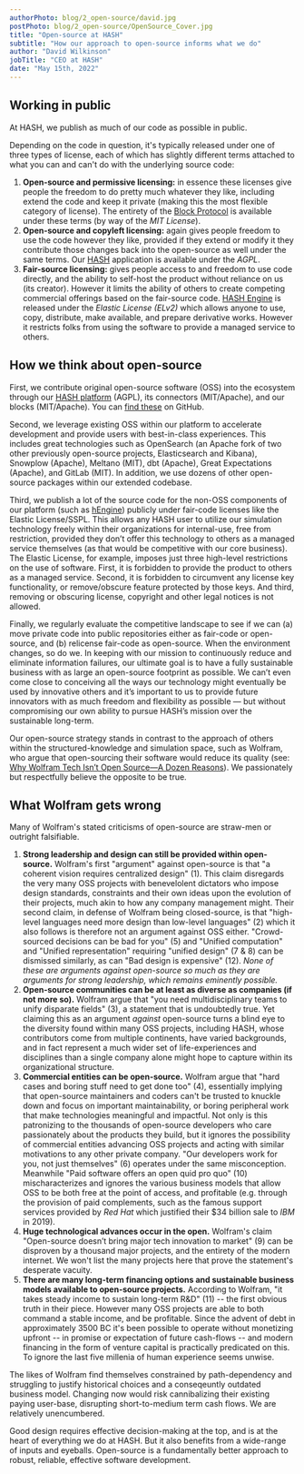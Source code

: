 ```yaml
---
authorPhoto: blog/2_open-source/david.jpg
postPhoto: blog/2_open-source/OpenSource_Cover.jpg
title: "Open-source at HASH"
subtitle: "How our approach to open-source informs what we do"
author: "David Wilkinson"
jobTitle: "CEO at HASH"
date: "May 15th, 2022"
---
```


## Working in public

At HASH, we publish as much of our code as possible in public.

Depending on the code in question, it's typically released under one of three types of license, each of which has slightly different terms attached to what you can and can't do with the underlying source code:

1. **Open-source and permissive licensing:** in essence these licenses give people the freedom to do pretty much whatever they like, including extend the code and keep it private (making this the most flexible category of license). The entirety of the [Block Protocol](https://github.com/blockprotocol/blockprotocol) is available under these terms (by way of the _MIT License_).
1. **Open-source and copyleft licensing:** again gives people freedom to use the code however they like, provided if they extend or modify it they contribute those changes back into the open-source as well under the same terms. Our [HASH](https://hash.ai/platform/hash) application is available under the _AGPL_.
1. **Fair-source licensing:** gives people access to and freedom to use code directly, and the ability to self-host the product without reliance on us (its creator). However it limits the ability of others to create competing commercial offerings based on the fair-source code. [HASH Engine](https://hash.ai/platform/engine) is released under the _Elastic License (ELv2)_ which allows anyone to use, copy, distribute, make available, and prepare derivative works. However it restricts folks from using the software to provide a managed service to others.

## How we think about open-source

First, we contribute original open-source software (OSS) into the ecosystem through our [HASH platform](https://hash.ai/platform/hash) (AGPL), its connectors (MIT/Apache), and our blocks (MIT/Apache). You can [find these](https://github.com/hashintel/hash/tree/main/packages/hash) on GitHub.

Second, we leverage existing OSS within our platform to accelerate development and provide users with best-in-class experiences. This includes great technologies such as OpenSearch (an Apache fork of two other previously open-source projects, Elasticsearch and Kibana), Snowplow (Apache), Meltano (MIT), dbt (Apache), Great Expectations (Apache), and GitLab (MIT). In addition, we use dozens of other open-source packages within our extended codebase.

Third, we publish a lot of the source code for the non-OSS components of our platform (such as [hEngine](https://hash.ai/platform/engine)) publicly under fair-code licenses like the Elastic License/SSPL. This allows any HASH user to utilize our simulation technology freely within their organizations for internal-use, free from restriction, provided they don’t offer this technology to others as a managed service themselves (as that would be competitive with our core business). The Elastic License, for example, imposes just three high-level restrictions on the use of software. First, it is forbidden to provide the product to others as a managed service. Second, it is forbidden to circumvent any license key functionality, or remove/obscure feature protected by those keys. And third, removing or obscuring license, copyright and other legal notices is not allowed.

Finally, we regularly evaluate the competitive landscape to see if we can (a) move private code into public repositories either as fair-code or open-source, and (b) relicense fair-code as open-source. When the environment changes, so do we. In keeping with our mission to continuously reduce and eliminate information failures, our ultimate goal is to have a fully sustainable business with as large an open-source footprint as possible. We can’t even come close to conceiving all the ways our technology might eventually be used by innovative others and it’s important to us to provide future innovators with as much freedom and flexibility as possible — but without compromising our own ability to pursue HASH’s mission over the sustainable long-term.

Our open-source strategy stands in contrast to the approach of others within the structured-knowledge and simulation space, such as Wolfram, who argue that open-sourcing their software would reduce its quality (see: [Why Wolfram Tech Isn’t Open Source—A Dozen Reasons](https://blog.wolfram.com/2019/04/02/why-wolfram-tech-isnt-open-source-a-dozen-reasons/)). We passionately but respectfully believe the opposite to be true.

## What Wolfram gets wrong

Many of Wolfram's stated criticisms of open-source are straw-men or outright falsifiable.

1. **Strong leadership and design can still be provided within open-source.** Wolfram's first "argument" against open-source is that "a coherent vision requires centralized design" (1). This claim disregards the very many OSS projects with benevelolent dictators who impose design standards, constraints and their own ideas upon the evolution of their projects, much akin to how any company management might. Their second claim, in defense of Wolfram being closed-source, is that "high-level languages need more design than low-level languages" (2) which it also follows is therefore not an argument against OSS either. "Crowd-sourced decisions can be bad for you" (5) and "Unified computation" and "Unified representation" requiring "unified design" (7 & 8) can be dismissed similarly, as can "Bad design is expensive" (12). _None of these are arguments against open-source so much as they are arguments for strong leadership, which remains eminently possible._
1. **Open-source communities can be at least as diverse as companies (if not more so).** Wolfram argue that "you need multidisciplinary teams to unify disparate fields" (3), a statement that is undoubtedly true. Yet claiming this as an argument _against_ open-source turns a blind eye to the diversity found within many OSS projects, including HASH, whose contributors come from multiple continents, have varied backgrounds, and in fact represent a much wider set of life-experiences and disciplines than a single company alone might hope to capture within its organizational structure.
1. **Commercial entities can be open-source.** Wolfram argue that "hard cases and boring stuff need to get done too" (4), essentially implying that open-source maintainers and coders can't be trusted to knuckle down and focus on important maintainability, or boring peripheral work that make technologies meaningful and impactful. Not only is this patronizing to the thousands of open-source developers who care passionately about the products they build, but it ignores the possibility of commercial entities advancing OSS projects and acting with similar motivations to any other private company. "Our developers work for you, not just themselves" (6) operates under the same misconception. Meanwhile "Paid software offers an open quid pro quo" (10) mischaracterizes and ignores the various business models that allow OSS to be both free at the point of access, and profitable (e.g. through the provision of paid complements, such as the famous support services provided by _Red Hat_ which justified their $34 billion sale to _IBM_ in 2019).
1. **Huge technological advances occur in the open.** Wolfram's claim "Open-source doesn’t bring major tech innovation to market" (9) can be disproven by a thousand major projects, and the entirety of the modern internet. We won't list the many projects here that prove the statement's desperate vacuity.
1. **There are many long-term financing options and sustainable business models available to open-source projects.** According to Wolfram, "it takes steady income to sustain long-term R&D" (11) -- the first obvious truth in their piece. However many OSS projects are able to both command a stable income, and be profitable. Since the advent of debt in approximately 3500 BC it's been possible to operate without monetizing upfront -- in promise or expectation of future cash-flows -- and modern financing in the form of venture capital is practically predicated on this. To ignore the last five millenia of human experience seems unwise.

The likes of Wolfram find themselves constrained by path-dependency and struggling to justify historical choices and a conseqeuntly outdated business model. Changing now would risk cannibalizing their existing paying user-base, disrupting short-to-medium term cash flows. We are relatively unencumbered.

Good design requires effective decision-making at the top, and is at the heart of everything we do at HASH. But it also benefits from a wide-range of inputs and eyeballs. Open-source is a fundamentally better approach to robust, reliable, effective software development.

